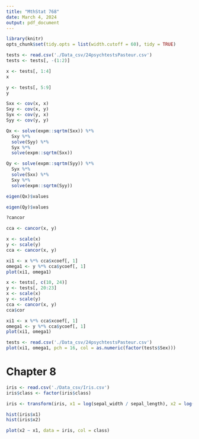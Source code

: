 ```yaml
---
title: "MthStat 768"
date: March 4, 2024
output: pdf_document
---
```


```r
library(knitr)
opts_chunk$set(tidy.opts = list(width.cutoff = 60), tidy = TRUE)
```
```r
tests <- read.csv('./Data_csv/24psychtestsPasteur.csv')
tests <- tests[, -(1:2)]
```
```r
x <- tests[, 1:4]
x
```
```r
y <- tests[, 5:9]
y
```
```r
Sxx <- cov(x, x)
Sxy <- cov(x, y)
Syx <- cov(y, x)
Syy <- cov(y, y)

Qx <- solve(expm::sqrtm(Sxx)) %*%
  Sxy %*%
  solve(Syy) %*%
  Syx %*%
  solve(expm::sqrtm(Sxx))

Qy <- solve(expm::sqrtm(Syy)) %*%
  Syx %*%
  solve(Sxx) %*%
  Sxy %*%
  solve(expm::sqrtm(Syy))
```
```r
eigen(Qx)$values
```
```r
eigen(Qy)$values
```
```r
?cancor
```
```r
cca <- cancor(x, y)
```
```r
x <- scale(x)
y <- scale(y)
cca <- cancor(x, y)
```
```r
xi1 <- x %*% cca$xcoef[, 1]
omega1 <- y %*% cca$ycoef[, 1]
plot(xi1, omega1)
```
```r
x <- tests[, c(10, 24)]
y <- tests[, 20:23]
x <- scale(x)
y <- scale(y)
cca <- cancor(x, y)
cca$cor
```
```r
xi1 <- x %*% cca$xcoef[, 1]
omega1 <- y %*% cca$ycoef[, 1]
plot(xi1, omega1)
```
```r
tests <- read.csv('./Data_csv/24psychtestsPasteur.csv')
plot(xi1, omega1, pch = 16, col = as.numeric(factor(tests$Sex)))
```

# Chapter 8

```r
iris <- read.csv('./Data_csv/Iris.csv')
iris$class <- factor(iris$class)
```
```r
iris <- transform(iris, x1 = log(sepal_width / sepal_length), x2 = log(petal_width / petal_length))
```
```r
hist(iris$x1)
hist(iris$x2)
```
```r
plot(x2 ~ x1, data = iris, col = class)
```
